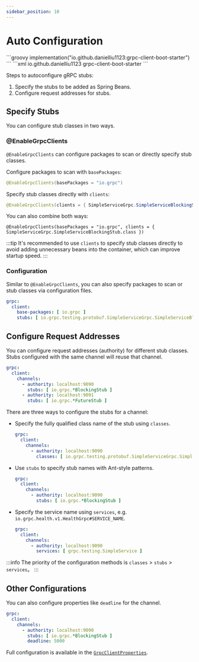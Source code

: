```yaml
---
sidebar_position: 10
---
```



# Auto Configuration

<Tabs>
    <TabItem value="gradle" label="Gradle">
        ```groovy
        implementation("io.github.danielliu1123:grpc-client-boot-starter")
        ```
    </TabItem>
    <TabItem value="maven" label="Maven">
        ```xml
        <dependency>
            <groupId>io.github.danielliu1123</groupId>
            <artifactId>grpc-client-boot-starter</artifactId>
        </dependency>
        ```
    </TabItem>
</Tabs>

Steps to autoconfigure gRPC stubs:
1. Specify the stubs to be added as Spring Beans.
2. Configure request addresses for stubs.

## Specify Stubs

You can configure stub classes in two ways.

### @EnableGrpcClients

`@EnableGrpcClients` can configure packages to scan or directly specify stub classes.

Configure packages to scan with `basePackages`:

```java
@EnableGrpcClients(basePackages = "io.grpc")
```

Specify stub classes directly with `clients`:

```java
@EnableGrpcClients(clients = { SimpleServiceGrpc.SimpleServiceBlockingStub.class })
```

You can also combine both ways:

```
@EnableGrpcClients(basePackages = "io.grpc", clients = { SimpleServiceGrpc.SimpleServiceBlockingStub.class })
```

:::tip
It's recommended to use `clients` to specify stub classes directly to avoid adding unnecessary beans into the container,
which can improve startup speed.
:::

### Configuration

Similar to `@EnableGrpcClients`, you can also specify packages to scan or stub classes via configuration files.

```yaml
grpc:
  client:
    base-packages: [ io.grpc ]
    stubs: [ io.grpc.testing.protobuf.SimpleServiceGrpc.SimpleServiceBlockingStub ]
```

## Configure Request Addresses

You can configure request addresses (authority) for different stub classes.
Stubs configured with the same channel will reuse that channel.

```yaml
grpc:
  client:
    channels:
      - authority: localhost:9090
        stubs: [ io.grpc.*BlockingStub ]
      - authority: localhost:9091
        stubs: [ io.grpc.*FutureStub ]
```

There are three ways to configure the stubs for a channel:

- Specify the fully qualified class name of the stub using `classes`.

  ```yaml
  grpc:
    client:
      channels:
        - authority: localhost:9090
          classes: [ io.grpc.testing.protobuf.SimpleServiceGrpc.SimpleServiceBlockingStub ]
    ```

- Use `stubs` to specify stub names with Ant-style patterns.

  ```yaml
  grpc:
    client:
      channels:
        - authority: localhost:9090
          stubs: [ io.grpc.*BlockingStub ]
    ```

- Specify the service name using `services`, e.g. `io.grpc.health.v1.HealthGrpc#SERVICE_NAME`.

  ```yaml
  grpc:
    client:
      channels:
        - authority: localhost:9090
          services: [ grpc.testing.SimpleService ]
    ```

:::info
The priority of the configuration methods is `classes` > `stubs` > `services`。
:::

## Other Configurations

You can also configure properties like `deadline` for the channel.

```yaml
grpc:
  client:
    channels:
      - authority: localhost:9090
        stubs: [ io.grpc.*BlockingStub ]
        deadline: 5000
```

Full configuration is available in the [`GrpcClientProperties`](/docs/reference/configuration).
